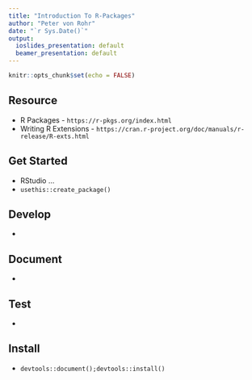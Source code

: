 ```yaml
---
title: "Introduction To R-Packages"
author: "Peter von Rohr"
date: "`r Sys.Date()`"
output:
  ioslides_presentation: default
  beamer_presentation: default
---
```


```r
knitr::opts_chunk$set(echo = FALSE)
```

## Resource

* R Packages - `https://r-pkgs.org/index.html`
* Writing R Extensions - `https://cran.r-project.org/doc/manuals/r-release/R-exts.html`


## Get Started

* RStudio ...
* `usethis::create_package()`


## Develop

* 

## Document

*

## Test

*



## Install

* `devtools::document();devtools::install()`
